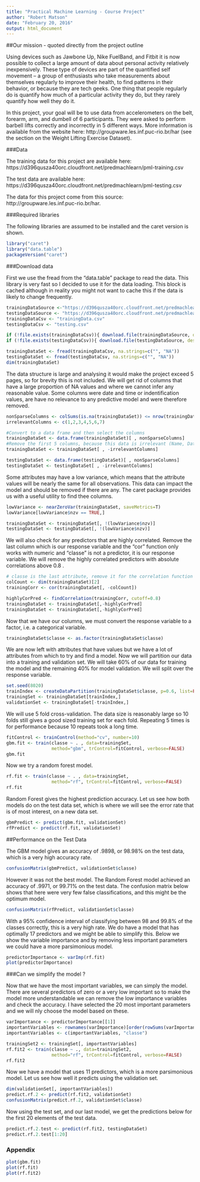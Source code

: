 ```yaml
---
title: "Practical Machine Learning - Course Project"
author: "Robert Matson"
date: "February 20, 2016"
output: html_document
---
```


##Our mission - quoted directly from the project outline

Using devices such as Jawbone Up, Nike FuelBand, and Fitbit it is now possible to collect a large amount of data about personal activity relatively inexpensively. These type of devices are part of the quantified self movement – a group of enthusiasts who take measurements about themselves regularly to improve their health, to find patterns in their behavior, or because they are tech geeks. One thing that people regularly do is quantify how much of a particular activity they do, but they rarely quantify how well they do it. 

In this project, your goal will be to use data from accelerometers on the belt, forearm, arm, and dumbell of 6 participants. They were asked to perform barbell lifts correctly and incorrectly in 5 different ways. More information is available from the website here: http://groupware.les.inf.puc-rio.br/har (see the section on the Weight Lifting Exercise Dataset).

###Data

The training data for this project are available here:
https://d396qusza40orc.cloudfront.net/predmachlearn/pml-training.csv

The test data are available here:
https://d396qusza40orc.cloudfront.net/predmachlearn/pml-testing.csv

The data for this project come from this source: http://groupware.les.inf.puc-rio.br/har. 

###Required libraries

The following libraries are assumed to be installed and the caret version is shown.

```r
library("caret")
library("data.table")
packageVersion("caret")
```

###Download data

First we use the fread from the "data.table" package to read the data. This library is very fast so I decided to use it for the data loading. This block is cached although in reality you might not want to cache this if the data is likely to change frequently.

```r
trainingDataSource <-"https://d396qusza40orc.cloudfront.net/predmachlearn/pml-training.csv"
testingDataSource <- "https://d396qusza40orc.cloudfront.net/predmachlearn/pml-testing.csv"
trainingDataCsv <- "trainingData.csv"
testingDataCsv <- "testing.csv"

if (!file.exists(trainingDataCsv)){ download.file(trainingDataSource, destfile=trainingDataCsv) }
if (!file.exists(testingDataCsv)){ download.file(testingDataSource, destfile=testingDataCsv) }

trainingDataSet <- fread(trainingDataCsv, na.strings=c("", "NA"))
testingDataSet <- fread(testingDataCsv, na.strings=c("", "NA"))
dim(trainingDataSet)
```

The data structure is large and analysing it would make the project exceed 5 pages, so for brevity this is not included. We will get rid of columns that have a large proportion of NA values and where we cannot infer any reasonable value. Some columns were date and time or indentification values, are have no relevance to any predictive model and were therefore removed.

```r
nonSparseColumns <- colSums(is.na(trainingDataSet)) <= nrow(trainingDataSet) * 0.9
irrelevantColumns <- c(1,2,3,4,5,6,7)

#Convert to a data frame and then select the columns
trainingDataSet <- data.frame(trainingDataSet)[ , nonSparseColumns]
#Remove the first 5 columns, because this data is irrelevant (Name, Date/Time, row index)
trainingDataSet <- trainingDataSet[ , -irrelevantColumns]

testingDataSet <- data.frame(testingDataSet)[ , nonSparseColumns]
testingDataSet <- testingDataSet[ , -irrelevantColumns]
```

Some attributes may have a low variance, which means that the attribute values will be nearly the same for all observations. This data can impact the model and should be removed if there are any. The caret package provides us with a useful utility to find thee columns.

```r
lowVariance <- nearZeroVar(trainingDataSet, saveMetrics=T)
lowVariance[lowVariance$nzv == TRUE,]

trainingDataSet <- trainingDataSet[, !(lowVariance$nzv)]
testingDataSet <- testingDataSet[, !(lowVariance$nzv)]
```

We will also check for any predictors that are highly correlated. Remove the last column which is our response variable and the "cor" function only works with numeric and "classe" is not a predictor, it is our response variable. We will remove the highly correlated predictors with absolute correlations above 0.8 .

```r
# classe is the last attribute, remove it for the correlation function
colCount <- dim(trainingDataSet)[2]
trainingCorr <- cor(trainingDataSet[, -colCount])

highlyCorPred <- findCorrelation(trainingCorr, cutoff=0.8)
trainingDataSet <- trainingDataSet[,-highlyCorPred]
trainingDataSet <- trainingDataSet[,-highlyCorPred]
```

Now that we have our columns, we must convert the response variable to a factor, i.e. a categorical variable.

```r
trainingDataSet$classe <- as.factor(trainingDataSet$classe)
```

We are now left with attributes that have values but we have a lot of attributes from which to try and find a model. Now we will partition our data into a training and validation set. We will take 60% of our data for training the model and the remaining 40% for model validation. We will split over the response variable.

```r
set.seed(8020)
trainIndex <- createDataPartition(trainingDataSet$classe, p=0.6, list=FALSE, times=1)
trainingSet <- trainingDataSet[trainIndex,]
validationSet <- trainingDataSet[-trainIndex,]
```

We will use 5 fold cross-validation. The data size is reasonably large so 10 folds still gives a good sized training set for each fold. Repeating 5 times is for performance because 10 repeats took a long time.

```r
fitControl <- trainControl(method="cv", number=10)
gbm.fit <- train(classe ~ . , data=trainingSet,
                 method="gbm", trControl=fitControl, verbose=FALSE)
gbm.fit
```

Now we try a random forest model.

```r
rf.fit <- train(classe ~ . , data=trainingSet,
                 method="rf", trControl=fitControl, verbose=FALSE)
rf.fit
```

Random Forest gives the highest prediction accuracy. Let us see how both models do on the test data set, which is where we will see the error rate that is of most interest, on a new data set.

```r
gbmPredict <- predict(gbm.fit, validationSet)
rfPredict <- predict(rf.fit, validationSet)
```

##Performance on the Test Data

The GBM model gives an accuracy of .9898, or 98.98% on the test data, which is a very high accuracy rate.

```r
confusionMatrix(gbmPredict, validationSet$classe)
```

However it was not the best model. The Random Forest model achieved an accuracy of .9971, or 99.71% on the test data. The confusion matrix below shows that here were very few false classifications, and this might be the optimum model. 

```r
confusionMatrix(rfPredict, validationSet$classe)
```

With a 95% confidence interval of classifying between 98 and 99.8% of the classes correctly, this is a very high rate. We do have a model that has optimally 17 predictors and we might be able to simplify this. Below we show the variable importance and by removing less important parameters we could have a more parsimonious model.
 
```r
predictorImportance <- varImp(rf.fit)
plot(predictorImportance)
```

###Can we simplify the model ?

Now that we have the most important variables, we can simply the model. There are several predictors of zero or a very low important so to make the model more understandable we can remove the low importance variables and check the accuracy. I have selected the 20 most important parameters and we will nly choose the model based on these.

```r
varImportance <- predictorImportance[[1]]
importantVariables <- rownames(varImportance)[order(rowSums(varImportance), decreasing=TRUE)][1:20]
importantVariables <- c(importantVariables, "classe")

trainingSet2 <- trainingSet[, importantVariables]
rf.fit2 <- train(classe ~ ., data=trainingSet2,
                 method="rf", trControl=fitControl, verbose=FALSE)
rf.fit2
```

Now we have a model that uses 11 predictors, which is a more parsimonious model. Let us see how well it predicts using the validation set.

```r
dim(validationSet[, importantVariables])
predict.rf.2 <- predict(rf.fit2, validationSet)
confusionMatrix(predict.rf.2, validationSet$classe)
```

Now using the test set, and our last model, we get the predictions below for the first 20 elements of the test data.

```r
predict.rf.2.test <- predict(rf.fit2, testingDataSet)
predict.rf.2.test[1:20]
```

### Appendix

```r
plot(gbm.fit)
plot(rf.fit)
plot(rf.fit2)
```
